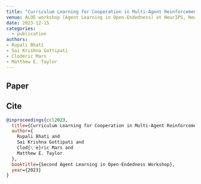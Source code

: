 ```yaml
---
title: "Curriculum Learning for Cooperation in Multi-Agent Reinforcement Learning"
venue: ALOE workshop (Agent Learning in Open-Endedness) at NeurIPS, New Orleans, Louisiana
date: 2023-12-15
categories:
  - publication
authors:
- Rupali Bhati
- Sai Krishna Gottipati
- Clodéric Mars
- Matthew E. Taylor
---
```


## Paper

<Pdf
  title="Curriculum Learning for Cooperation in Multi-Agent Reinforcement Learning"
  href="https://ai-r.com/research/cogment-hmt-2023"
  src="/content/2023-12-15-aloe-neurips-curriculum/ccl.pdf"
  className="aspect-[21/30]"
/>

## Cite

```bibtex
@inproceedings{ccl2023,
  title={Curriculum Learning for Cooperation in Multi-Agent Reinforcement Learning},
  author={
    Rupali Bhati and
    Sai Krishna Gottipati and
    Clod{\'e}ric Mars and
    Matthew E. Taylor
  },
  booktitle={Second Agent Learning in Open-Endedness Workshop},
  year={2023}
}
```
